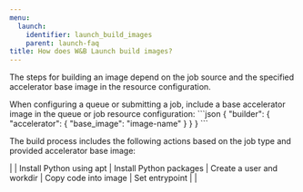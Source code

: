 ```yaml
---
menu:
  launch:
    identifier: launch_build_images
    parent: launch-faq
title: How does W&B Launch build images?
---
```


The steps for building an image depend on the job source and the specified accelerator base image in the resource configuration.

<Note>
When configuring a queue or submitting a job, include a base accelerator image in the queue or job resource configuration:
```json
{
    "builder": {
        "accelerator": {
            "base_image": "image-name"
        }
    }
}
```
</Note>

The build process includes the following actions based on the job type and provided accelerator base image:

| | Install Python using apt | Install Python packages | Create a user and workdir | Copy code into image | Set entrypoint | |